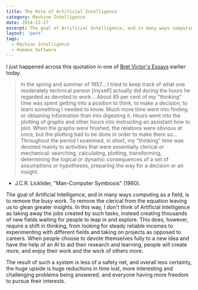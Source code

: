 ```yaml
---
title: The Role of Artificial Intelligence
category: Machine Intelligence
date: 2014-12-27
excerpt: The goal of Artificial Intelligence, and in many ways computing as a field, is to remove the busy work. To remove the clerical from the equation leaving us to glean greater insights. In this way, I don't think of Artificial Intelligence as taking away the jobs created by such tasks, instead creating thousands of new fields waiting for people to leap in and explore. This does, however, require a shift in thinking, from looking for steady reliable incomes to experimenting with different fields and taking on projects as opposed to careers. When people choose to devote themselves fully to a new idea and have the help of an AI to aid their research and learning, people will create more, and enjoy their work and the work of others more.
layout: 'post'
tags:
  - Machine Intelligence
  - Humane Software
---
```


I just happened across this quotation in one of [Bret Victor's Essays](http://worrydream.com/MagicInk) earlier today.

> In the spring and summer of 1957... I tried to keep track of what one moderately technical person [myself] actually did during the hours he regarded as devoted to work... About 85 per cent of my "thinking" time was spent getting into a position to think, to make a decision, to learn something I needed to know. Much more time went into finding or obtaining information than into digesting it. Hours went into the plotting of graphs and other hours into instructing an assistant how to plot. When the graphs were finished, the relations were obvious at once, but the plotting had to be done in order to make them so... Throughout the period I examined, in short, my "thinking" time was devoted mainly to activities that were essentially clerical or mechanical: searching, calculating, plotting, transforming, determining the logical or dynamic consequences of a set of assumptions or hypotheses, preparing the way for a decision or an insight.

- J.C.R. Licklider, "Man-Computer Symbiosis" (1960).

The goal of Artificial Intelligence, and in many ways computing as a field, is to remove the busy work. To remove the clerical from the equation leaving us to glean greater insights. In this way, I don't think of Artificial Intelligence as taking away the jobs created by such tasks, instead creating thousands of new fields waiting for people to leap in and explore. This does, however, require a shift in thinking, from looking for steady reliable incomes to experimenting with different fields and taking on projects as opposed to careers. When people choose to devote themselves fully to a new idea and have the help of an AI to aid their research and learning, people will create more, and enjoy their work and the work of others more.

The result of such a system is less of a safety net, and overall less certainty, the huge upside is huge reductions in time lost, more interesting and challenging problems being answered, and everyone having more freedom to pursue their interests.
